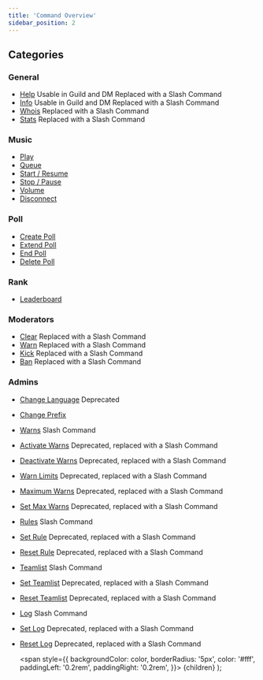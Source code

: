 ```yaml
---
title: 'Command Overview'
sidebar_position: 2
---
```


## Categories
### General
- [Help](general/help) <Label color="#43b581">Usable in Guild and DM</Label> <Label color="#faa61a">Replaced with a Slash Command</Label>
- [Info](general/info) <Label color="#43b581">Usable in Guild and DM</Label> <Label color="#faa61a">Replaced with a Slash Command</Label>
- [Whois](general/whois) <Label color="#faa61a">Replaced with a Slash Command</Label>
- [Stats](general/stats) <Label color="#faa61a">Replaced with a Slash Command</Label>

### Music
- [Play](music/play)
- [Queue](music/queue)
- [Start / Resume](music/start-resume)
- [Stop / Pause](music/stop-pause)
- [Volume](music/volume)
- [Disconnect](music/disconnect)

### Poll
- [Create Poll](poll/create-poll)
- [Extend Poll](poll/extend-poll)
- [End Poll](poll/end-poll)
- [Delete Poll](poll/delete-poll)

### Rank
- [Leaderboard](rank/leaderboard)

### Moderators
- [Clear](moderators/clear) <Label color="#faa61a">Replaced with a Slash Command</Label>
- [Warn](moderators/warn) <Label color="#faa61a">Replaced with a Slash Command</Label>
- [Kick](moderators/kick) <Label color="#faa61a">Replaced with a Slash Command</Label>
- [Ban](moderators/ban) <Label color="#faa61a">Replaced with a Slash Command</Label>

### Admins
- [Change Language](admins/change-language) <Label color="#f04747">Deprecated</Label>
- [Change Prefix](admins/change-prefix)
- [Warns](admins/warns) <Label color="#43b581">Slash Command</Label>
- [Activate Warns](admins/activate-warns) <Label color="#faa61a">Deprecated, replaced with a Slash Command</Label>
- [Deactivate Warns](admins/deactivate-warns) <Label color="#faa61a">Deprecated, replaced with a Slash Command</Label>
- [Warn Limits](admins/warn-limits) <Label color="#faa61a">Deprecated, replaced with a Slash Command</Label>
- [Maximum Warns](admins/max-warns) <Label color="#faa61a">Deprecated, replaced with a Slash Command</Label>
- [Set Max Warns](admins/set-max-warns) <Label color="#faa61a">Deprecated, replaced with a Slash Command</Label>
- [Rules](admins/rules) <Label color="#43b581">Slash Command</Label>
- [Set Rule](admins/set-rule) <Label color="#faa61a">Deprecated, replaced with a Slash Command</Label>
- [Reset Rule](admins/reset-rule) <Label color="#faa61a">Deprecated, replaced with a Slash Command</Label>
- [Teamlist](admins/teamlist) <Label color="#43b581">Slash Command</Label>
- [Set Teamlist](admins/set-teamlist) <Label color="#faa61a">Deprecated, replaced with a Slash Command</Label>
- [Reset Teamlist](admins/reset-teamlist) <Label color="#faa61a">Deprecated, replaced with a Slash Command</Label>
- [Log](admins/log) <Label color="#43b581">Slash Command</Label>
- [Set Log](admins/set-log) <Label color="#faa61a">Deprecated, replaced with a Slash Command</Label>
- [Reset Log](admins/reset-log) <Label color="#faa61a">Deprecated, replaced with a Slash Command</Label>

  <span
    style={{
      backgroundColor: color,
      borderRadius: '5px',
      color: '#fff',
      paddingLeft: '0.2rem',
      paddingRight: '0.2rem',
    }}>
    {children}
  </span>
);
